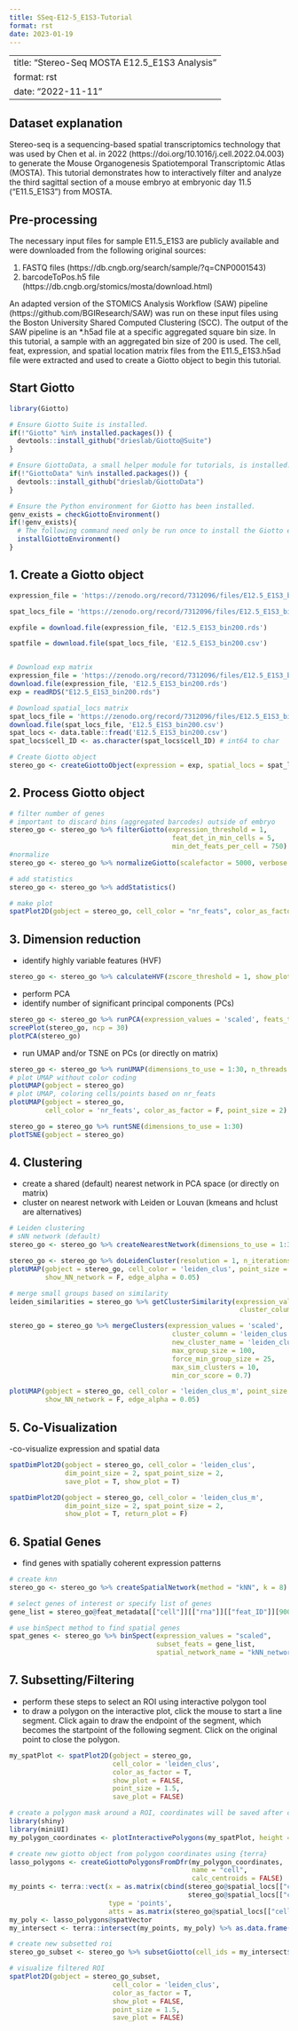 ```yaml
--- 
title: SSeq-E12-5_E1S3-Tutorial 
format: rst 
date: 2023-01-19 
--- 
```

---
title: "Stereo-Seq MOSTA E12.5_E1S3 Analysis"
format: rst
date: "2022-11-11"
---

## Dataset explanation
Stereo-seq is a sequencing-based spatial transcriptomics technology that was used by Chen et al. in 2022 (https://doi.org/10.1016/j.cell.2022.04.003) to generate the Mouse Organogenesis Spatiotemporal Transcriptomic Atlas (MOSTA). This tutorial demonstrates how to interactively filter and analyze the third sagittal section of a mouse embryo at embryonic day 11.5 ("E11.5_E1S3") from MOSTA. 


## Pre-processing
The necessary input files for sample E11.5_E1S3 are publicly available and were downloaded from the following original sources:

1. FASTQ files (https://db.cngb.org/search/sample/?q=CNP0001543)
2. barcodeToPos.h5 file (https://db.cngb.org/stomics/mosta/download.html)

An adapted version of the STOMICS Analysis Workflow (SAW) pipeline (https://github.com/BGIResearch/SAW) was run on these input files using the Boston University Shared Computed Clustering (SCC). The output of the SAW pipeline is an *.h5ad file at a specific aggregated square bin size. In this tutorial, a sample with an aggregated bin size of 200 is used. The cell, feat, expression, and spatial location matrix files from the E11.5_E1S3.h5ad file were extracted and used to create a Giotto object to begin this tutorial.

## Start Giotto
```r
library(Giotto)

# Ensure Giotto Suite is installed.
if(!"Giotto" %in% installed.packages()) {
  devtools::install_github("drieslab/Giotto@Suite")
}

# Ensure GiottoData, a small helper module for tutorials, is installed.
if(!"GiottoData" %in% installed.packages()) {
  devtools::install_github("drieslab/GiottoData")
}

# Ensure the Python environment for Giotto has been installed.
genv_exists = checkGiottoEnvironment()
if(!genv_exists){
  # The following command need only be run once to install the Giotto environment.
  installGiottoEnvironment()
}
```

## 1. Create a Giotto object
```r
expression_file = 'https://zenodo.org/record/7312096/files/E12.5_E1S3_bin200_exp.rds?download=1'

spat_locs_file = 'https://zenodo.org/record/7312096/files/E12.5_E1S3_bin200_spatial_locs.csv?download=1'

expfile = download.file(expression_file, 'E12.5_E1S3_bin200.rds')

spatfile = download.file(spat_locs_file, 'E12.5_E1S3_bin200.csv')


# Download exp matrix
expression_file = 'https://zenodo.org/record/7312096/files/E12.5_E1S3_bin200_exp.rds?download=1'
download.file(expression_file, 'E12.5_E1S3_bin200.rds')
exp = readRDS("E12.5_E1S3_bin200.rds")

# Download spatial_locs matrix
spat_locs_file = 'https://zenodo.org/record/7312096/files/E12.5_E1S3_bin200_spatial_locs.csv?download=1'
download.file(spat_locs_file, 'E12.5_E1S3_bin200.csv')
spat_locs <- data.table::fread('E12.5_E1S3_bin200.csv')
spat_locs$cell_ID <- as.character(spat_locs$cell_ID) # int64 to char

# Create Giotto object
stereo_go <- createGiottoObject(expression = exp, spatial_locs = spat_locs)
```

## 2. Process Giotto object

```r
# filter number of genes
# important to discard bins (aggregated barcodes) outside of embryo
stereo_go <- stereo_go %>% filterGiotto(expression_threshold = 1,
                                         feat_det_in_min_cells = 5,
                                         min_det_feats_per_cell = 750)
#normalize
stereo_go <- stereo_go %>% normalizeGiotto(scalefactor = 5000, verbose = T) 

# add statistics
stereo_go <- stereo_go %>% addStatistics()

# make plot
spatPlot2D(gobject = stereo_go, cell_color = "nr_feats", color_as_factor = F, point_size = 1.5, show_plot = T, save_plot = F)

```

## 3. Dimension reduction

-   identify highly variable features (HVF)

```r
stereo_go <- stereo_go %>% calculateHVF(zscore_threshold = 1, show_plot = F)
```

-   perform PCA
-   identify number of significant principal components (PCs)

```r
stereo_go <- stereo_go %>% runPCA(expression_values = 'scaled', feats_to_use = 'hvf')
screePlot(stereo_go, ncp = 30)
plotPCA(stereo_go)
```

-   run UMAP and/or TSNE on PCs (or directly on matrix)

```r
stereo_go <- stereo_go %>% runUMAP(dimensions_to_use = 1:30, n_threads = 4)
# plot UMAP without color coding
plotUMAP(gobject = stereo_go)
# plot UMAP, coloring cells/points based on nr_feats
plotUMAP(gobject = stereo_go,
         cell_color = 'nr_feats', color_as_factor = F, point_size = 2)
```

```r
stereo_go = stereo_go %>% runtSNE(dimensions_to_use = 1:30)
plotTSNE(gobject = stereo_go)
```

## 4. Clustering

-   create a shared (default) nearest network in PCA space (or directly on matrix)\
-   cluster on nearest network with Leiden or Louvan (kmeans and hclust are alternatives)

```r
# Leiden clustering
# sNN network (default)
stereo_go <- stereo_go %>% createNearestNetwork(dimensions_to_use = 1:30, k = 12)

stereo_go <- stereo_go %>% doLeidenCluster(resolution = 1, n_iterations = 1000)
plotUMAP(gobject = stereo_go, cell_color = 'leiden_clus', point_size = 2.5,
         show_NN_network = F, edge_alpha = 0.05)

# merge small groups based on similarity
leiden_similarities = stereo_go %>% getClusterSimilarity(expression_values = 'scaled',
                                                          cluster_column = 'leiden_clus')

stereo_go = stereo_go %>% mergeClusters(expression_values = 'scaled',
                                         cluster_column = 'leiden_clus',
                                         new_cluster_name = 'leiden_clus_m',
                                         max_group_size = 100,
                                         force_min_group_size = 25,
                                         max_sim_clusters = 10,
                                         min_cor_score = 0.7)

plotUMAP(gobject = stereo_go, cell_color = 'leiden_clus_m', point_size = 2.5,
         show_NN_network = F, edge_alpha = 0.05)

```

## 5. Co-Visualization

-co-visualize expression and spatial data

```r
spatDimPlot2D(gobject = stereo_go, cell_color = 'leiden_clus',
              dim_point_size = 2, spat_point_size = 2,
              save_plot = T, show_plot = T)

spatDimPlot2D(gobject = stereo_go, cell_color = 'leiden_clus_m',
              dim_point_size = 2, spat_point_size = 2,
              show_plot = T, return_plot = F)
```

## 6. Spatial Genes

-   find genes with spatially coherent expression patterns

```r
# create knn
stereo_go <- stereo_go %>% createSpatialNetwork(method = "kNN", k = 8)

# select genes of interest or specify list of genes
gene_list = stereo_go@feat_metadata[["cell"]][["rna"]][["feat_ID"]][900:950]

# use binSpect method to find spatial genes
spat_genes <- stereo_go %>% binSpect(expression_values = "scaled", 
                                     subset_feats = gene_list,
                                     spatial_network_name = "kNN_network")
```

## 7. Subsetting/Filtering
-   perform these steps to select an ROI using interactive polygon tool
-   to draw a polygon on the interactive plot, click the mouse to start a line segment. Click again to draw the endpoint of the segment, which becomes the startpoint of the following segment. Click on the original point to close the polygon.

```r
my_spatPlot <- spatPlot2D(gobject = stereo_go,
                          cell_color = 'leiden_clus',
                          color_as_factor = T,
                          show_plot = FALSE,
                          point_size = 1.5,
                          save_plot = FALSE)

# create a polygon mask around a ROI, coordinates will be saved after clicking 'Done'
library(shiny)
library(miniUI)
my_polygon_coordinates <- plotInteractivePolygons(my_spatPlot, height = 500)

# create new giotto object from polygon coordinates using {terra}
lasso_polygons <- createGiottoPolygonsFromDfr(my_polygon_coordinates, 
                                              name = "cell", 
                                              calc_centroids = FALSE)
my_points <- terra::vect(x = as.matrix(cbind(stereo_go@spatial_locs[["cell"]][["raw"]][["sdimx"]],
                                             stereo_go@spatial_locs[["cell"]][["raw"]][["sdimy"]])), 
                         type = 'points', 
                         atts = as.matrix(stereo_go@spatial_locs[["cell"]][["raw"]][["cell_ID"]]))
my_poly <- lasso_polygons@spatVector
my_intersect <- terra::intersect(my_points, my_poly) %>% as.data.frame()

# create new subsetted roi
stereo_go_subset <- stereo_go %>% subsetGiotto(cell_ids = my_intersect$value)

# visualize filtered ROI
spatPlot2D(gobject = stereo_go_subset,
                          cell_color = 'leiden_clus',
                          color_as_factor = T,
                          show_plot = FALSE,
                          point_size = 1.5,
                          save_plot = FALSE)
```
